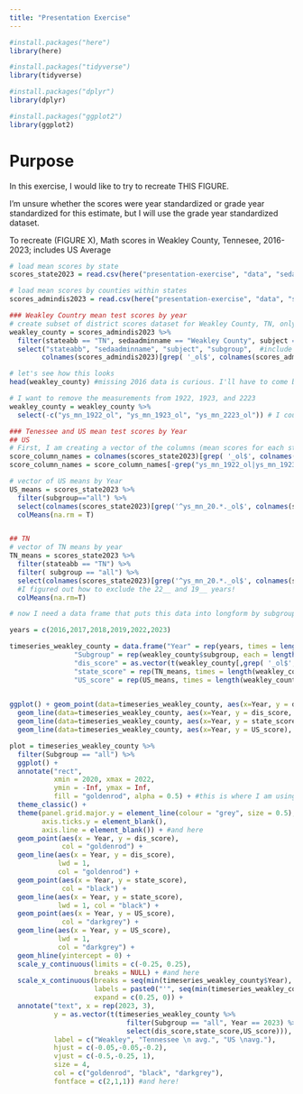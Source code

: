 ```yaml
---
title: "Presentation Exercise"
---
```


```r
#install.packages("here")
library(here)

#install.packages("tidyverse")
library(tidyverse)

#install.packages("dplyr")
library(dplyr)

#install.packages("ggplot2")
library(ggplot2)


```

# Purpose

In this exercise, I would like to try to recreate THIS FIGURE. 

I'm unsure whether the scores were year standardized or grade year standardized for this estimate, but I will use the grade year standardized dataset.

To recreate (FIGURE X), Math scores in Weakley County, Tennesee, 2016-2023; includes US Average

```r
# load mean scores by state
scores_state2023 = read.csv(here("presentation-exercise", "data", "seda2023_state_ys.csv")) #test score data by state

# load mean scores by counties within states
scores_admindis2023 = read.csv(here("presentation-exercise", "data", "seda2023_admindist_ys.csv")) #test score data by county 
```

```r
### Weakley Country mean test scores by year
# create subset of district scores dataset for Weakley County, TN, only 
weakley_county = scores_admindis2023 %>%
  filter(stateabb == "TN", sedaadminname == "Weakley County", subject == "mth" ) %>% #filter for weakley county math data
  select("stateabb", "sedaadminname", "subject", "subgroup",  #include state, county, and subject name to ensure the filters were correct; include subgroup to filter on the poor
        colnames(scores_admindis2023)[grep( '_ol$', colnames(scores_admindis2023))])

# let's see how this looks 
head(weakley_county) #missing 2016 data is curious. I'll have to come back to this.

# I want to remove the measurements from 1922, 1923, and 2223
weakley_county = weakley_county %>%
  select(-c("ys_mn_1922_ol", "ys_mn_1923_ol", "ys_mn_2223_ol")) # I couldn't think of a clever way to use grep to do this, oh well!

### Tenessee and US mean test scores by Year
## US
# First, I am creating a vector of the columns (mean scores for each state, by year) for which to take the mean across all states
score_column_names = colnames(scores_state2023)[grep( '_ol$', colnames(scores_state2023))]
score_column_names = score_column_names[-grep("ys_mn_1922_ol|ys_mn_1923_ol|ys_mn_2223_ol", score_column_names)] #yes, i'm doing it this way so that if any columns had been added to the dataset, I wouldn't have to readjust the indices!

# vector of US means by Year
US_means = scores_state2023 %>%
  filter(subgroup=="all") %>%
  select(colnames(scores_state2023)[grep('^ys_mn_20.*._ol$', colnames(scores_state2023))]) %>%
  colMeans(na.rm = T)


## TN
# vector of TN means by year 
TN_means = scores_state2023 %>%
  filter(stateabb == "TN") %>%
  filter( subgroup == "all") %>%
  select(colnames(scores_state2023)[grep('^ys_mn_20.*._ol$', colnames(scores_state2023))]) %>%
  #I figured out how to exclude the 22__ and 19__ years!
  colMeans(na.rm=T)

# now I need a data frame that puts this data into longform by subgroup; that is, I need to repeat a vector of the years scores were collected the number of times we have subgroups, i.e c(2016,2017,2018,2019...2016,2017,2018,2019...); the subgroups we have EACH the number of years that were observed, i.e (all, all, all, all...wht, wht, wht....); and the scores we have across the year columns need to be collapsed into a vector of c(subgroup 1 measurements across years, subgroup 2 measurements across years...)

years = c(2016,2017,2018,2019,2022,2023)

timeseries_weakley_county = data.frame("Year" = rep(years, times = length(weakley_county$subgroup)),
                "Subgroup" = rep(weakley_county$subgroup, each = length(years)),
                "dis_score" = as.vector(t(weakley_county[,grep( '_ol$', colnames(weakley_county))])),  #the grep function returns the indices of the vector elements which match some pattern; adding $ to the end of my pattern returns elements that END WITH the pattern! #the t() function transposes my dataframe so that the functionas.vector, which converts a dataframe into a vector columnwise, will instead return the vector rowwise
                "state_score" = rep(TN_means, times = length(weakley_county$subgroup)),
                "US_score" = rep(US_means, times = length(weakley_county$subgroup)))
      

```

```r

ggplot() + geom_point(data=timeseries_weakley_county, aes(x=Year, y = dis_score, col = Subgroup)) + 
  geom_line(data=timeseries_weakley_county, aes(x=Year, y = dis_score, col = Subgroup)) + 
  geom_line(data=timeseries_weakley_county, aes(x=Year, y = state_score), alpha = 0.5, linetype = "dashed") +
  geom_line(data=timeseries_weakley_county, aes(x=Year, y = US_score), alpha = 0.5, linetype = "dotted")

```

```r

plot = timeseries_weakley_county %>%
  filter(Subgroup == "all") %>%
  ggplot() + 
  annotate("rect",
           xmin = 2020, xmax = 2022, 
           ymin = -Inf, ymax = Inf, 
           fill = "goldenrod", alpha = 0.5) + #this is where I am using github copilot!
  theme_classic() +
  theme(panel.grid.major.y = element_line(colour = "grey", size = 0.5),
        axis.ticks.y = element_blank(),
        axis.line = element_blank()) + #and here
  geom_point(aes(x = Year, y = dis_score), 
             col = "goldenrod") + 
  geom_line(aes(x = Year, y = dis_score), 
            lwd = 1, 
            col = "goldenrod") +
  geom_point(aes(x = Year, y = state_score), 
             col = "black") + 
  geom_line(aes(x = Year, y = state_score), 
            lwd = 1, col = "black") +
  geom_point(aes(x = Year, y = US_score), 
             col = "darkgrey") +
  geom_line(aes(x = Year, y = US_score), 
            lwd = 1, 
            col = "darkgrey") +
  geom_hline(yintercept = 0) +
  scale_y_continuous(limits = c(-0.25, 0.25), 
                     breaks = NULL) + #and here
  scale_x_continuous(breaks = seq(min(timeseries_weakley_county$Year), max(timeseries_weakley_county$Year), by = 1), 
                     labels = paste0("'", seq(min(timeseries_weakley_county$Year)-2000, max(timeseries_weakley_county$Year)-2000, by = 1)), 
                     expand = c(0.25, 0)) +
  annotate("text", x = rep(2023, 3), 
           y = as.vector(t(timeseries_weakley_county %>% 
                             filter(Subgroup == "all", Year == 2023) %>% 
                             select(dis_score,state_score,US_score))),
           label = c("Weakley", "Tennessee \n avg.", "US \navg."), 
           hjust = c(-0.05,-0.05,-0.2), 
           vjust = c(-0.5,-0.25, 1), 
           size = 4, 
           col = c("goldenrod", "black", "darkgrey"), 
           fontface = c(2,1,1)) #and here!
  
 

```